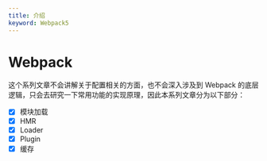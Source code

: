 ```yaml
---
title: 介绍
keyword: Webpack5
---
```


# Webpack

这个系列文章不会讲解关于配置相关的方面，也不会深入涉及到 Webpack 的底层逻辑，只会去研究一下常用功能的实现原理，因此本系列文章分为以下部分：

- [x] 模块加载
- [x] HMR
- [x] Loader
- [x] Plugin
- [x] 缓存
